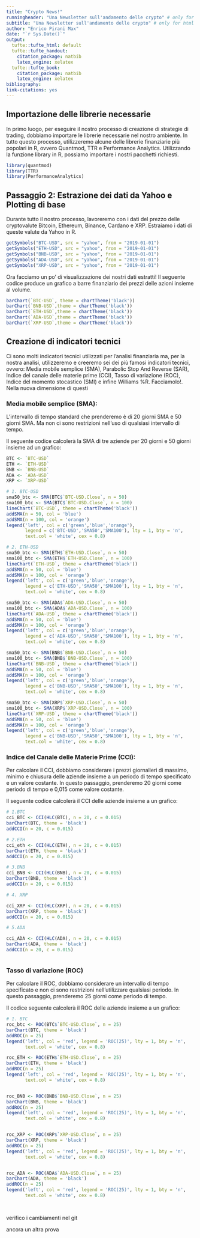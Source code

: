 ```yaml
---
title: "Crypto News!"
runningheader: "Una Newsletter sull'andamento delle crypto" # only for pdf output
subtitle: "Una Newsletter sull'andamento delle crypto" # only for html output
author: "Enrico Pirani Max"
date: "`r Sys.Date()`"
output:
  tufte::tufte_html: default
  tufte::tufte_handout:
    citation_package: natbib
    latex_engine: xelatex
  tufte::tufte_book:
    citation_package: natbib
    latex_engine: xelatex
bibliography: 
link-citations: yes
---
```


## Importazione delle librerie necessarie
<span style='color:#4caf50'></span>

In primo luogo, per eseguire il nostro processo di creazione di
strategie di trading, dobbiamo importare le librerie necessarie nel
nostro ambiente. In tutto questo processo, utilizzeremo alcune delle
librerie finanziarie più popolari in R, ovvero Quantmod, TTR e
Performance Analytics. Utilizzando la funzione library in R, possiamo
importare i nostri pacchetti richiesti.

```r
library(quantmod)
library(TTR)
library(PerformanceAnalytics)
```


## Passaggio 2: Estrazione dei dati da Yahoo e Plotting di base

Durante tutto il nostro processo, lavoreremo con i dati del prezzo delle
cryptovalute Bitcoin, Ethereum, Binance, Cardano e XRP. Estraiamo i dati
di queste valute da Yahoo in R.

```r
getSymbols("BTC-USD", src = "yahoo", from = "2019-01-01")
getSymbols("ETH-USD", src = "yahoo", from = "2019-01-01")
getSymbols("BNB-USD", src = "yahoo", from = "2019-01-01")
getSymbols("ADA-USD", src = "yahoo", from = "2019-01-01")
getSymbols("XRP-USD", src = "yahoo", from = "2019-01-01")
```

Ora facciamo un po' di visualizzazione dei nostri dati estratti! Il
seguente codice produce un grafico a barre finanziario dei prezzi delle
azioni insieme al volume.

```r
barChart(`BTC-USD`, theme = chartTheme('black'))
barChart(`BNB-USD`,theme = chartTheme('black'))
barChart(`ETH-USD`,theme = chartTheme('black'))
barChart(`ADA-USD`,theme = chartTheme('black'))
barChart(`XRP-USD`,theme = chartTheme('black'))
```

## Creazione di indicatori tecnici

Ci sono molti indicatori tecnici utilizzati per l'analisi finanziaria ma, per la nostra analisi, utilizzeremo e creeremo sei dei più famosi indicatori tecnici, ovvero: Media mobile semplice (SMA), Parabolic Stop And Reverse (SAR), Indice del canale delle materie prime (CCI), Tasso di variazione (ROC), Indice del momento stocastico (SMI) e infine Williams %R. Facciamolo!. Nella nuova dimensione di questi 

### Media mobile semplice (SMA):

L'intervallo di tempo standard che prenderemo è di 20 giorni SMA e 50 giorni SMA. Ma non ci sono restrizioni nell'uso di qualsiasi intervallo di tempo.

Il seguente codice calcolerà la SMA di tre aziende per 20 giorni e 50 giorni insieme ad un grafico:

```r
BTC <- `BTC-USD`
ETH <- `ETH-USD`
BNB <- `BNB-USD`
ADA <- `ADA-USD`
XRP <- `XRP-USD`
```


```r
# 1. BTC-USD
sma50_btc <- SMA(BTC$`BTC-USD.Close`, n = 50)
sma100_btc <- SMA(BTC$`BTC-USD.Close`, n = 100)
lineChart(`BTC-USD`, theme = chartTheme('black'))
addSMA(n = 50, col = 'blue')
addSMA(n = 100, col = 'orange')
legend('left', col = c('green','blue','orange'),
       legend = c('BTC-USD','SMA50','SMA100'), lty = 1, bty = 'n',
       text.col = 'white', cex = 0.8)
```

```r
# 2. ETH-USD
sma50_btc <- SMA(ETH$`ETH-USD.Close`, n = 50)
sma100_btc <- SMA(ETH$`ETH-USD.Close`, n = 100)
lineChart(`ETH-USD`, theme = chartTheme('black'))
addSMA(n = 50, col = 'blue')
addSMA(n = 100, col = 'orange')
legend('left', col = c('green','blue','orange'),
       legend = c('ETH-USD','SMA50','SMA100'), lty = 1, bty = 'n',
       text.col = 'white', cex = 0.8)
```



```r
sma50_btc <- SMA(ADA$`ADA-USD.Close`, n = 50)
sma100_btc <- SMA(ADA$`ADA-USD.Close`, n = 100)
lineChart(`ADA-USD`, theme = chartTheme('black'))
addSMA(n = 50, col = 'blue')
addSMA(n = 100, col = 'orange')
legend('left', col = c('green','blue','orange'),
       legend = c('ADA-USD','SMA50','SMA100'), lty = 1, bty = 'n',
       text.col = 'white', cex = 0.8)
```

```r
sma50_btc <- SMA(BNB$`BNB-USD.Close`, n = 50)
sma100_btc <- SMA(BNB$`BNB-USD.Close`, n = 100)
lineChart(`BNB-USD`, theme = chartTheme('black'))
addSMA(n = 50, col = 'blue')
addSMA(n = 100, col = 'orange')
legend('left', col = c('green','blue','orange'),
       legend = c('BNB-USD','SMA50','SMA100'), lty = 1, bty = 'n',
       text.col = 'white', cex = 0.8)
```


```r
sma50_btc <- SMA(XRP$`XRP-USD.Close`, n = 50)
sma100_btc <- SMA(XRP$`XRP-USD.Close`, n = 100)
lineChart(`XRP-USD`, theme = chartTheme('black'))
addSMA(n = 50, col = 'blue')
addSMA(n = 100, col = 'orange')
legend('left', col = c('green','blue','orange'),
       legend = c('BNB-USD','SMA50','SMA100'), lty = 1, bty = 'n',
       text.col = 'white', cex = 0.8)
```

### Indice del Canale delle Materie Prime (CCI):

Per calcolare il CCI, dobbiamo considerare i prezzi giornalieri di massimo, minimo e chiusura delle aziende insieme a un periodo di tempo specificato e un valore costante. In questo passaggio, prenderemo 20 giorni come periodo di tempo e 0,015 come valore costante.

Il seguente codice calcolerà il CCI delle aziende insieme a un grafico:

```r
# 1.BTC 
cci_BTC <- CCI(HLC(BTC), n = 20, c = 0.015)
barChart(BTC, theme = 'black')
addCCI(n = 20, c = 0.015)

# 2.ETH 
cci_eth <- CCI(HLC(ETH), n = 20, c = 0.015)
barChart(ETH, theme = 'black')
addCCI(n = 20, c = 0.015)

# 3.BNB 
cci_BNB <- CCI(HLC(BNB), n = 20, c = 0.015)
barChart(BNB, theme = 'black')
addCCI(n = 20, c = 0.015)

# 4. XRP

cci_XRP <- CCI(HLC(XRP), n = 20, c = 0.015)
barChart(XRP, theme = 'black')
addCCI(n = 20, c = 0.015)

# 5.ADA

cci_ADA <- CCI(HLC(ADA), n = 20, c = 0.015)
barChart(ADA, theme = 'black')
addCCI(n = 20, c = 0.015)



```

### Tasso di variazione (ROC)

Per calcolare il ROC, dobbiamo considerare un intervallo di tempo specificato e non ci sono restrizioni nell'utilizzare qualsiasi periodo. In questo passaggio, prenderemo 25 giorni come periodo di tempo.

Il codice seguente calcolerà il ROC delle aziende insieme a un grafico:

```r
# 1. BTC
roc_btc <- ROC(BTC$`BTC-USD.Close`, n = 25)
barChart(BTC, theme = 'black')
addROC(n = 25)
legend('left', col = 'red', legend = 'ROC(25)', lty = 1, bty = 'n',
       text.col = 'white', cex = 0.8)

roc_ETH <- ROC(ETH$`ETH-USD.Close`, n = 25)
barChart(ETH, theme = 'black')
addROC(n = 25)
legend('left', col = 'red', legend = 'ROC(25)', lty = 1, bty = 'n',
       text.col = 'white', cex = 0.8)


roc_BNB <- ROC(BNB$`BNB-USD.Close`, n = 25)
barChart(BNB, theme = 'black')
addROC(n = 25)
legend('left', col = 'red', legend = 'ROC(25)', lty = 1, bty = 'n',
       text.col = 'white', cex = 0.8)


roc_XRP <- ROC(XRP$`XRP-USD.Close`, n = 25)
barChart(XRP, theme = 'black')
addROC(n = 25)
legend('left', col = 'red', legend = 'ROC(25)', lty = 1, bty = 'n',
       text.col = 'white', cex = 0.8)


roc_ADA <- ROC(ADA$`ADA-USD.Close`, n = 25)
barChart(ADA, theme = 'black')
addROC(n = 25)
legend('left', col = 'red', legend = 'ROC(25)', lty = 1, bty = 'n',
       text.col = 'white', cex = 0.8)

       
```
verifico i cambiamenti nel git 

ancora un altra prova




